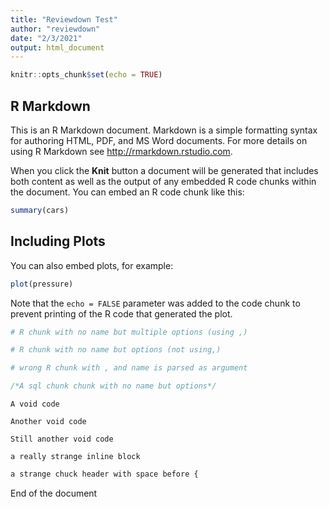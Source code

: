 ```yaml
---
title: "Reviewdown Test"
author: "reviewdown"
date: "2/3/2021"
output: html_document
---
```


```r
knitr::opts_chunk$set(echo = TRUE)
```

## R Markdown

This is an R Markdown document. Markdown is a simple formatting syntax for authoring HTML, PDF, and MS Word documents. For more details on using R Markdown see <http://rmarkdown.rstudio.com>.

When you click the **Knit** button a document will be generated that includes both content as well as the output of any embedded R code chunks within the document. You can embed an R code chunk like this:

```r
summary(cars)
```

## Including Plots

You can also embed plots, for example:

```r
plot(pressure)
```

Note that the `echo = FALSE` parameter was added to the code chunk to prevent printing of the R code that generated the plot.

```r
# R chunk with no name but multiple options (using ,)
```

```r
# R chunk with no name but options (not using,)
```

```r
# wrong R chunk with , and name is parsed as argument
```

```sql
/*A sql chunk chunk with no name but options*/
```

```eval
A void code
```

```{}
Another void code
```

```
Still another void code
```

```a really strange inline block ```

``` r
a strange chuck header with space before {
```

End of the document
